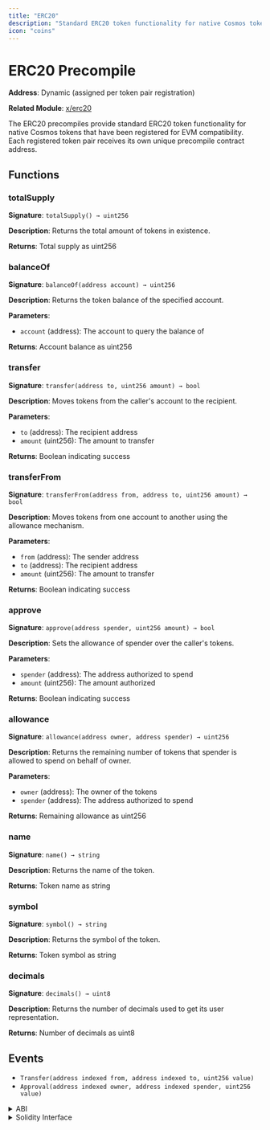 ```yaml
---
title: "ERC20"
description: "Standard ERC20 token functionality for native Cosmos tokens"
icon: "coins"
---
```


# ERC20 Precompile

**Address**: Dynamic (assigned per token pair registration)

**Related Module**: [x/erc20](https://docs.cosmos.network/main/modules/erc20)

The ERC20 precompiles provide standard ERC20 token functionality for native Cosmos tokens that have been registered for EVM compatibility. Each registered token pair receives its own unique precompile contract address.

## Functions

### totalSupply

**Signature**: `totalSupply() → uint256`

**Description**: Returns the total amount of tokens in existence.

**Returns**: Total supply as uint256

### balanceOf

**Signature**: `balanceOf(address account) → uint256`

**Description**: Returns the token balance of the specified account.

**Parameters**:
- `account` (address): The account to query the balance of

**Returns**: Account balance as uint256

### transfer

**Signature**: `transfer(address to, uint256 amount) → bool`

**Description**: Moves tokens from the caller's account to the recipient.

**Parameters**:
- `to` (address): The recipient address
- `amount` (uint256): The amount to transfer

**Returns**: Boolean indicating success

### transferFrom

**Signature**: `transferFrom(address from, address to, uint256 amount) → bool`

**Description**: Moves tokens from one account to another using the allowance mechanism.

**Parameters**:
- `from` (address): The sender address
- `to` (address): The recipient address
- `amount` (uint256): The amount to transfer

**Returns**: Boolean indicating success

### approve

**Signature**: `approve(address spender, uint256 amount) → bool`

**Description**: Sets the allowance of spender over the caller's tokens.

**Parameters**:
- `spender` (address): The address authorized to spend
- `amount` (uint256): The amount authorized

**Returns**: Boolean indicating success

### allowance

**Signature**: `allowance(address owner, address spender) → uint256`

**Description**: Returns the remaining number of tokens that spender is allowed to spend on behalf of owner.

**Parameters**:
- `owner` (address): The owner of the tokens
- `spender` (address): The address authorized to spend

**Returns**: Remaining allowance as uint256

### name

**Signature**: `name() → string`

**Description**: Returns the name of the token.

**Returns**: Token name as string

### symbol

**Signature**: `symbol() → string`

**Description**: Returns the symbol of the token.

**Returns**: Token symbol as string

### decimals

**Signature**: `decimals() → uint8`

**Description**: Returns the number of decimals used to get its user representation.

**Returns**: Number of decimals as uint8

## Events

- `Transfer(address indexed from, address indexed to, uint256 value)`
- `Approval(address indexed owner, address indexed spender, uint256 value)`

<details>
<summary>ABI</summary>

```json
[
  {
    "anonymous": false,
    "inputs": [
      {"indexed": true, "internalType": "address", "name": "owner", "type": "address"},
      {"indexed": true, "internalType": "address", "name": "spender", "type": "address"},
      {"indexed": false, "internalType": "uint256", "name": "value", "type": "uint256"}
    ],
    "name": "Approval",
    "type": "event"
  },
  {
    "anonymous": false,
    "inputs": [
      {"indexed": true, "internalType": "address", "name": "from", "type": "address"},
      {"indexed": true, "internalType": "address", "name": "to", "type": "address"},
      {"indexed": false, "internalType": "uint256", "name": "value", "type": "uint256"}
    ],
    "name": "Transfer",
    "type": "event"
  },
  {
    "inputs": [
      {"internalType": "address", "name": "owner", "type": "address"},
      {"internalType": "address", "name": "spender", "type": "address"}
    ],
    "name": "allowance",
    "outputs": [{"internalType": "uint256", "name": "", "type": "uint256"}],
    "stateMutability": "view",
    "type": "function"
  },
  {
    "inputs": [
      {"internalType": "address", "name": "spender", "type": "address"},
      {"internalType": "uint256", "name": "amount", "type": "uint256"}
    ],
    "name": "approve",
    "outputs": [{"internalType": "bool", "name": "", "type": "bool"}],
    "stateMutability": "nonpayable",
    "type": "function"
  },
  {
    "inputs": [{"internalType": "address", "name": "account", "type": "address"}],
    "name": "balanceOf",
    "outputs": [{"internalType": "uint256", "name": "", "type": "uint256"}],
    "stateMutability": "view",
    "type": "function"
  },
  {
    "inputs": [],
    "name": "decimals",
    "outputs": [{"internalType": "uint8", "name": "", "type": "uint8"}],
    "stateMutability": "view",
    "type": "function"
  },
  {
    "inputs": [],
    "name": "name",
    "outputs": [{"internalType": "string", "name": "", "type": "string"}],
    "stateMutability": "view",
    "type": "function"
  },
  {
    "inputs": [],
    "name": "symbol",
    "outputs": [{"internalType": "string", "name": "", "type": "string"}],
    "stateMutability": "view",
    "type": "function"
  },
  {
    "inputs": [],
    "name": "totalSupply",
    "outputs": [{"internalType": "uint256", "name": "", "type": "uint256"}],
    "stateMutability": "view",
    "type": "function"
  },
  {
    "inputs": [
      {"internalType": "address", "name": "to", "type": "address"},
      {"internalType": "uint256", "name": "amount", "type": "uint256"}
    ],
    "name": "transfer",
    "outputs": [{"internalType": "bool", "name": "", "type": "bool"}],
    "stateMutability": "nonpayable",
    "type": "function"
  },
  {
    "inputs": [
      {"internalType": "address", "name": "from", "type": "address"},
      {"internalType": "address", "name": "to", "type": "address"},
      {"internalType": "uint256", "name": "amount", "type": "uint256"}
    ],
    "name": "transferFrom",
    "outputs": [{"internalType": "bool", "name": "", "type": "bool"}],
    "stateMutability": "nonpayable",
    "type": "function"
  }
]
```

</details>

<details>
<summary>Solidity Interface</summary>

```solidity
// SPDX-License-Identifier: MIT
// OpenZeppelin Contracts (last updated v4.6.0) (token/ERC20/IERC20.sol)

pragma solidity ^0.8.0;

/**
 * @dev Interface of the ERC20 standard as defined in the EIP.
 */
interface IERC20 {
    /**
     * @dev Emitted when `value` tokens are moved from one account (`from`) to
     * another (`to`).
     *
     * Note that `value` may be zero.
     */
    event Transfer(address indexed from, address indexed to, uint256 value);

    /**
     * @dev Emitted when the allowance of a `spender` for an `owner` is set by
     * a call to {approve}. `value` is the new allowance.
     */
    event Approval(address indexed owner, address indexed spender, uint256 value);

    /**
     * @dev Returns the amount of tokens in existence.
     */
    function totalSupply() external view returns (uint256);

    /**
     * @dev Returns the amount of tokens owned by `account`.
     */
    function balanceOf(address account) external view returns (uint256);

    /**
     * @dev Moves `amount` tokens from the caller's account to `to`.
     *
     * Returns a boolean value indicating whether the operation succeeded.
     *
     * Emits a {Transfer} event.
     */
    function transfer(address to, uint256 amount) external returns (bool);

    /**
     * @dev Returns the remaining number of tokens that `spender` will be
     * allowed to spend on behalf of `owner` through {transferFrom}. This is
     * zero by default.
     *
     * This value changes when {approve} or {transferFrom} are called.
     */
    function allowance(address owner, address spender) external view returns (uint256);

    /**
     * @dev Sets `amount` as the allowance of `spender` over the caller's tokens.
     *
     * Returns a boolean value indicating whether the operation succeeded.
     *
     * IMPORTANT: Beware that changing an allowance with this method brings the risk
     * that someone may use both the old and the new allowance by unfortunate
     * transaction ordering. One possible solution to mitigate this race
     * condition is to first reduce the spender's allowance to 0 and set the
     * desired value afterwards:
     * https://github.com/ethereum/EIPs/issues/20#issuecomment-263524729
     *
     * Emits an {Approval} event.
     */
    function approve(address spender, uint256 amount) external returns (bool);

    /**
     * @dev Moves `amount` tokens from `from` to `to` using the
     * allowance mechanism. `amount` is then deducted from the caller's
     * allowance.
     *
     * Returns a boolean value indicating whether the operation succeeded.
     *
     * Emits a {Transfer} event.
     */
    function transferFrom(address from, address to, uint256 amount) external returns (bool);
}
```

</details>
